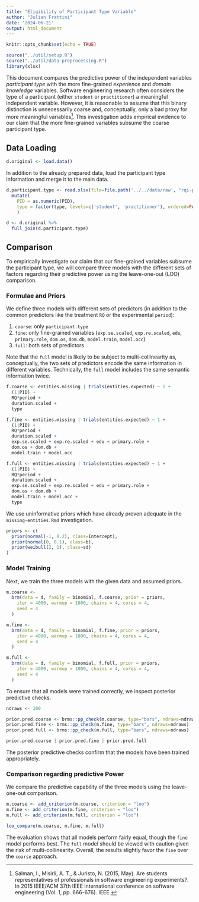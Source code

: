 ```yaml
---
title: "Eligibility of Participant Type Variable"
author: "Julian Frattini"
date: '2024-06-21'
output: html_document
---
```

```r
knitr::opts_chunk$set(echo = TRUE)

source("../util/setup.R")
source("../util/data-preprocessing.R")
library(xlsx)
```

This document compares the predictive power of the independent variables *participant type* with the more fine-grained *experience* and *domain knowledge* variables.
Software engineering research often considers the type of a participant (either `student` or `practitioner`) a meaningful independent variable.
However, it is reasonable to assume that this binary distinction is unnecessarily coarse and, conceptually, only a bad proxy for more meaningful variables^[Salman, I., Misirli, A. T., & Juristo, N. (2015, May). Are students representatives of professionals in software engineering experiments?. In 2015 IEEE/ACM 37th IEEE international conference on software engineering (Vol. 1, pp. 666-676). IEEE.].
This investigation adds empirical evidence to our claim that the more fine-grained variables subsume the coarse participant type.

## Data Loading

```r
d.original <- load.data()
```

In addition to the already prepared data, load the participant type information and merge it to the main data.

```r
d.participant.type <- read.xlsx(file=file.path('../../data/raw', "rqi-participant-type.xlsx"), sheetName="type") %>% 
  mutate(
    PID = as.numeric(PID),
    type = factor(type, levels=c('student', 'practitioner'), ordered=FALSE),
    )

d <- d.original %>% 
  full_join(d.participant.type)
```

## Comparison

To empirically investigate our claim that our fine-grained variables subsume the participant type, we will compare three models with the different sets of factors regarding their predictive power using the leave-one-out (LOO) comparison.

### Formulae and Priors

We define three models with different sets of predictors (in addition to the common predictors like the treatment `RQ` or the experimental `period`):

1. `coarse`: only `participant.type`
2. `fine`: only fine-grained variables (`exp.se.scaled`, `exp.re.scaled`, `edu`, `primary.role`, `dom.os`, `dom.db`, `model.train`, `model.occ`)
3. `full`: both sets of predictors

Note that the `full` model is likely to be subject to multi-collinearity as, conceptually, the two sets of predictors encode the same information in different variables.
Technically, the `full` model includes the same semantic information twice.

```r
f.coarse <- entities.missing | trials(entities.expected) ~ 1 + 
  (1|PID) + 
  RQ*period +
  duration.scaled + 
  type
```

```r
f.fine <- entities.missing | trials(entities.expected) ~ 1 + 
  (1|PID) + 
  RQ*period +
  duration.scaled + 
  exp.se.scaled + exp.re.scaled + edu + primary.role +
  dom.os + dom.db + 
  model.train + model.occ
```

```r
f.full <- entities.missing | trials(entities.expected) ~ 1 + 
  (1|PID) + 
  RQ*period +
  duration.scaled + 
  exp.se.scaled + exp.re.scaled + edu + primary.role +
  dom.os + dom.db + 
  model.train + model.occ +
  type
```

We use uninformative priors which have already proven adequate in the `missing-entities.Rmd` investigation. 

```r
priors <- c(
  prior(normal(-1, 0.2), class=Intercept),
  prior(normal(0, 0.1), class=b),
  prior(weibull(2, 1), class=sd)
)
```

### Model Training

Next, we train the three models with the given data and assumed priors.

```r
m.coarse <-
  brm(data = d, family = binomial, f.coarse, prior = priors,
    iter = 4000, warmup = 1000, chains = 4, cores = 4,
    seed = 4
  )
```

```r
m.fine <-
  brm(data = d, family = binomial, f.fine, prior = priors,
    iter = 4000, warmup = 1000, chains = 4, cores = 4,
    seed = 4
  )
```

```r
m.full <-
  brm(data = d, family = binomial, f.full, prior = priors,
    iter = 4000, warmup = 1000, chains = 4, cores = 4,
    seed = 4
  )
```

To ensure that all models were trained correctly, we inspect posterior predictive checks.

```r
ndraws <- 100

prior.pred.coarse <- brms::pp_check(m.coarse, type="bars", ndraws=ndraws)
prior.pred.fine <- brms::pp_check(m.fine, type="bars", ndraws=ndraws)
prior.pred.full <- brms::pp_check(m.full, type="bars", ndraws=ndraws)

prior.pred.coarse | prior.pred.fine | prior.pred.full
```

The posterior predictive checks confirm that the models have been trained appropriately.

### Comparison regarding predictive Power

We compare the predictive capability of the three models using the leave-one-out comparison.

```r
m.coarse <- add_criterion(m.coarse, criterion = "loo")
m.fine <- add_criterion(m.fine, criterion = "loo")
m.full <- add_criterion(m.full, criterion = "loo")

loo_compare(m.coarse, m.fine, m.full)
```

The evaluation shows that all models perform fairly equal, though the `fine` model performs best.
The `full` model should be viewed with caution given the risk of multi-collinearity.
Overall, the results slightly favor the `fine` over the `coarse` approach.
